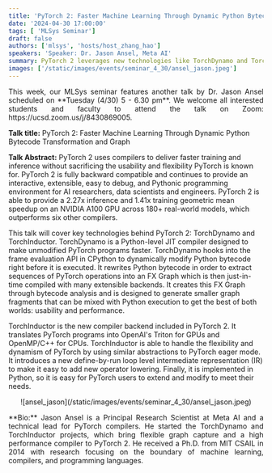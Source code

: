 ```yaml
---
title: 'PyTorch 2: Faster Machine Learning Through Dynamic Python Bytecode Transformation and Graph'
date: '2024-04-30 17:00:00'
tags: [ 'MLSys Seminar']
draft: false
authors: ['mlsys', 'hosts/host_zhang_hao']
speakers: 'Speaker: Dr. Jason Ansel, Meta AI'
summary: PyTorch 2 leverages new technologies like TorchDynamo and TorchInductor to significantly enhance training and inference speeds without compromising its ease of use, flexibility, and Pythonic environment. TorchDynamo optimizes unmodified PyTorch code at the Python bytecode level, while TorchInductor translates programs for efficient execution on GPUs and CPUs, maintaining the dynamism inherent in PyTorch and allowing for easy user customization.
images: ['/static/images/events/seminar_4_30/ansel_jason.jpeg']
---
```


<p align="justify">
This week, our MLSys seminar features another talk by Dr. Jason Ansel scheduled on **Tuesday (4/30) 5 - 6.30 pm**. We welcome all interested students and faculty to attend the talk on Zoom: https://ucsd.zoom.us/j/8430869005.

**Talk title:** PyTorch 2: Faster Machine Learning Through Dynamic Python Bytecode Transformation and Graph

**Talk Abstract:** PyTorch 2 uses compilers to deliver faster training and inference without sacrificing the usability and flexibility PyTorch is known for.  PyTorch 2 is fully backward compatible and continues to provide an interactive, extensible, easy to debug, and Pythonic programming environment for AI researchers, data scientists and engineers. PyTorch 2 is able to provide a 2.27x inference and 1.41x training geometric mean speedup on an NVIDIA A100 GPU across 180+ real-world models, which outperforms six other compilers.

This talk will cover key technologies behind PyTorch 2: TorchDynamo and TorchInductor.  TorchDynamo is a Python-level JIT compiler designed to make unmodified PyTorch programs faster. TorchDynamo hooks into the frame evaluation API in CPython to dynamically modify Python bytecode right before it is executed. It rewrites Python bytecode in order to extract sequences of PyTorch operations into an FX Graph which is then just-in-time compiled with many extensible backends. It creates this FX Graph through bytecode analysis and is designed to generate smaller graph fragments that can be mixed with Python execution to get the best of both worlds: usability and performance.

TorchInductor is the new compiler backend included in PyTorch 2.  It translates PyTorch programs into OpenAI's Triton for GPUs and OpenMP/C++ for CPUs.  TorchInductor is able to handle the flexibility and dynamism of PyTorch by using similar abstractions to PyTorch eager mode.   It introduces a new define-by-run loop level intermediate representation (IR) to make it easy to add new operator lowering. Finally, it is implemented in Python, so it is easy for PyTorch users to extend and modify to meet their needs.
</p>

<center>
![ansel_jason](/static/images/events/seminar_4_30/ansel_jason.jpeg)
</center>

<p align="justify">
**Bio:** Jason Ansel is a Principal Research Scientist at Meta AI and a technical lead for PyTorch compilers. He started the TorchDynamo and TorchInductor projects, which bring flexible graph capture and a high performance compiler to PyTorch 2. He received a Ph.D. from MIT CSAIL in 2014 with research focusing on the boundary of machine learning, compilers, and programming languages.
</p>